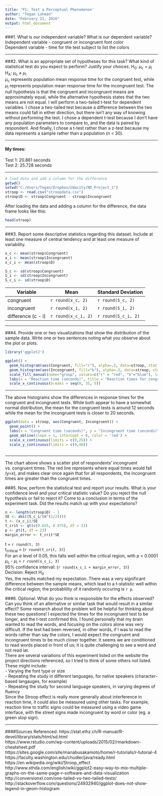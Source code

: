 ---
title: 'P1: Test a Perceptual Phenomenon'
author: "Tegan Lohman"
date: "February 21, 2016"
output: html_document
---

###1. What is our independent variable? What is our dependent variable?
Independent variable - congruent or incongruent font color  
Dependent variable - time for the test subject to list the colors

***

###2. What is an appropriate set of hypotheses for this task? What kind of statistical test do you expect to perform? Justify your choices.
H<sub>0</sub>: $\mu$<sub>c</sub> = $\mu$<sub>i</sub>  
H<sub>A</sub>: $\mu$<sub>c</sub> &ne; $\mu$<sub>i</sub>  
$\mu$<sub>c</sub> represents population mean response time for the congruent test, while $\mu$<sub>i</sub> represents population mean response time for the incongruent test. The null hypothesis is that the congruent and incongruent means are approximately equal, while the alternative hypothesis states that the two means are not equal.
I will perform a two-tailed t-test for dependent variables. I chose a two-tailed test because a difference between the two means could fall in either direction, but there isn't any way of knowing without performing the test. I chose a dependent t-test because I don't have any population parameters to compare to, and the data is paired by respondent. And finally, I chose a t-test rather than a z-test because my data represents a sample rather than a population (n < 30).

***

#### My times:
Test 1: 20.861 seconds  
Test 2: 25.728 seconds

***

```{r, echo = FALSE} 
# load data and add a column for the difference
getwd()
setwd("C:/Users/Tegan/Dropbox/Udacity/ND_Project_1")
stroop <- read.csv("stroopdata.csv")
stroop$D <- stroop$Congruent - stroop$Incongruent
```
After loading the data and adding a column for the difference, the data frame looks like this:
```{r, echo = FALSE}
head(stroop)

```

***
###3. Report some descriptive statistics regarding this dataset. Include at least one measure of central tendency and at least one measure of variability.
```{r, echo = FALSE}
x_c <- mean(stroop$Congruent)
x_i <- mean(stroop$Incongruent)
x_c_i <- mean(stroop$D) 

S_c <- sd(stroop$Congruent)
S_i <- sd(stroop$Incongruent)
S_c_i <- sd(stroop$D)


```
 Variable | Mean | Standard Deviation
------------- | ------------- | -------------
congruent | `r round(x_c, 2)` | `r round(S_c, 2)`
incongruent | `r round(x_i, 2)` | `r round(S_i, 2)`
difference (c - i) | `r round(x_c_i, 2)` | `r round(S_c_i, 2)`


***

###4. Provide one or two visualizations that show the distribution of the sample data. Write one or two sentences noting what you observe about the plot or plots.
```{r, echo = FALSE}

library('ggplot2')

ggplot() + 
  geom_histogram(aes(Congruent, fill="r"), alpha=.5, data=stroop, stat = "bin") +
  geom_histogram(aes(Incongruent, fill="b"), alpha=.5, data=stroop, stat = "bin") +
  scale_fill_manual(name="group", values=c("r" = "red", "b"="blue"), labels=c("b"="incongruent times", "r"="congruent times")) +
  labs(x = "Reaction time (seconds)", title = "Reaction times for congruent and incongruent tests") +
  scale_x_continuous(breaks = seq(0, 35, 5))


```


***

The above histograms show the differences in response times for the congruent and incongruent tests. While both appear to have a somewhat normal distribution, the mean for the congruent tests is around 12 seconds while the mean for the incongruent tests is closer to 20 seconds.

```{r, echo = FALSE}
ggplot(data = stroop, aes(Congruent, Incongruent)) +
  geom_point() +
  labs(x = "Congruent time (seconds)", y = "Incongruent time (seconds)", title = "Scatter plot of incongruent vs. congruent times") +
  geom_abline(slope = 1, intercept = 0, color = 'red') +
  scale_x_continuous(limits = c(0,25)) +
  scale_y_continuous(limits = c(0,40))

```
```{r}



```
***

The chart above shows a scatter plot of respondents' incongruent vs. congruent times. The red line represents where equal times would fall (y=x), and makes clear once again that for all respondents, the incongruent times are greater than the congruent times.

###5. Now, perform the statistical test and report your results. What is your confidence level and your critical statistic value? Do you reject the null hypothesis or fail to reject it? Come to a conclusion in terms of the experiment task. Did the results match up with your expectations?
```{r, echo = FALSE}

n <- length(stroop$D) - 1
SE <- abs((S_c_i/(n^(1/2))))
t <- (x_c_i)/SE
t_crit <- qt(c(0.025, 0.975), df = 23)
p <- pt(t, df = 23)
margin_error <- t_crit*SE

```
t = `r round(t, 3)`    
t<sub>critical</sub> = (`r round(t_crit, 3)`)   
For an $\alpha$ level of 0.05, this falls well within the critical region, with p < 0.0001   
$\mu$<sub>c</sub> - $\mu$<sub>i</sub> =  `r round(x_c_i, 3)`   
95% confidence interval: (`r round(x_c_i + margin_error, 3)`)    
Decision: Reject H<sub>0</sub>  
Yes, the results matched my expectation. There was a very significant difference between the sample means, which lead to a t-statistic well within the critical region; the probablility of it randomly occuring is `r p`.

 
###6. Optional: What do you think is responsible for the effects observed? Can you think of an alternative or similar task that would result in a similar effect? Some research about the problem will be helpful for thinking about these two questions!
I expected the times for the incongruent test to be longer, and the t-test confirmed this. I found personally that my brain wanted to read the words, and focusing on the colors alone was very difficult. If the test had been reversed, in other words, if I was to read the words rather than say the colors, I would expect the congruent and incongruent times to be much closer together. It seems we are conditioned to read words placed in front of us; it is quite challenging to see a word and not read iat.  
There are several variations of this experiment listed on the website the project directions referenced, so I tried to think of some others not listed. These might include:  
  - Varying the font type or size   
  - Repeating the study in different languages, for native speakers (character-based langauges, for example)   
  - Repeating the study for second language speakers, in varying degrees of fluency    
Since the Stroop effect is really more generally about interference in reaction time, it could also be measured using other tasks. For example, reaction time to traffic signs could be measured using a video game interface, with the street signs made incongruent by word or color (eg. a green stop sign).  

***
####Sources Referenced:
https://stat.ethz.ch/R-manual/R-devel/library/stats/html/sd.html  
https://www.rstudio.com/wp-content/uploads/2015/02/rmarkdown-cheatsheet.pdf  
https://sites.google.com/site/manabusakamoto/home/r-tutorials/r-tutorial-4  
https://faculty.washington.edu/chudler/java/ready.html  
https://en.wikipedia.org/wiki/Stroop_effect
http://www.sthda.com/english/wiki/ggplot2-easy-way-to-mix-multiple-graphs-on-the-same-page-r-software-and-data-visualization
http://conversionxl.com/one-tailed-vs-two-tailed-tests/
http://stackoverflow.com/questions/24932940/ggplot-does-not-show-legend-in-geom-histogram
